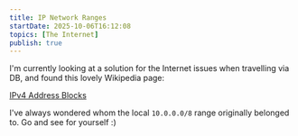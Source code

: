 ```yaml
---
title: IP Network Ranges
startDate: 2025-10-06T16:12:08
topics: [The Internet]
publish: true
---
```


I'm currently looking at a solution for the Internet issues when travelling via DB, and found this lovely Wikipedia page:

[IPv4 Address Blocks](https://en.wikipedia.org/wiki/List_of_assigned_/8_IPv4_address_blocks)

I've always wondered whom the local `10.0.0.0/8` range originally belonged to. Go and see for yourself :)
